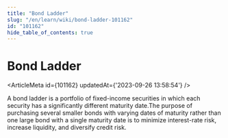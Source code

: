 ```yaml
---
title: "Bond Ladder"
slug: "/en/learn/wiki/bond-ladder-101162"
id: "101162"
hide_table_of_contents: true
---
```



# Bond Ladder

<ArticleMeta id={101162} updatedAt={'2023-09-26 13:58:54'} />
<div className='border-solid border-b border-t-0 my-4 border-[var(--ifm-color-gray-300)]' />

A bond ladder is a portfolio of fixed-income securities in which each security has a significantly different maturity date.The purpose of purchasing several smaller bonds with varying dates of maturity rather than one large bond with a single maturity date is to minimize interest-rate risk, increase liquidity, and diversify credit risk.
